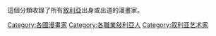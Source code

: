 這個分類收錄了所有[[敘利亞|敘利亞]]出身或出道的漫畫家。
{{DEFAULTSORT:Syria}}
[[Category:各國漫畫家|Category:各國漫畫家]]
[[Category:各職業敍利亞人|Category:各職業敍利亞人]]
[[Category:叙利亚艺术家|Category:叙利亚艺术家]]